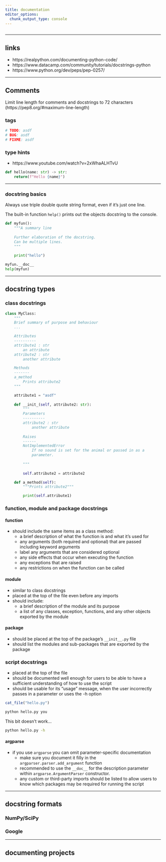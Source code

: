 ```yaml
---
title: documentation
editor_options: 
  chunk_output_type: console
---
```


```r
```

<!-- ********************************************************************* -->

<!-- > Headline -->

<!-- ********************************************************************* -->

<!-- ## faqs -->

*********************************************************************

## links

* https://realpython.com/documenting-python-code/  
* https://www.datacamp.com/community/tutorials/docstrings-python  
* https://www.python.org/dev/peps/pep-0257/  

*********************************************************************

## Comments

Limit line length for comments and docstrings to 72 characters (https://pep8.org/#maximum-line-length)

### tags

```python
# TODO: asdf
# BUG: asdf
# FIXME: asdf
```

### type hints

* https://www.youtube.com/watch?v=2xWhaALHTvU

```python
def hello(name: str) -> str:
    return(f"Hello {name}")
```

*********************************************************************

### docstring basics

Always use triple double quote string format, even if it's just one line.

The built-in function `help()` prints out the objects docstring to the console.

```python
def myfun():
    """A summary line
    
    Further elaboration of the docstring.
    Can be multiple lines.
    """    
    
    print("hello")

myfun.__doc__
help(myfun)
```

*********************************************************************

## docstring types

### class docstrings

```python
class MyClass:
    """
    Brief summary of purpose and behaviour
    ...

    Attributes
    ----------
    attribute1 : str
        an attribute
    attribute2 : str
        another attribute

    Methods
    -------
    a_method
        Prints attribute2
    """

    attribute1 = "asdf"
    
    def __init_(self, attribute2: str):
        """
        Parameters
        ----------
        attribute2 : str
            another attribute
            
        Raises
        ------
        NotImplementedError
            If no sound is set for the animal or passed in as a
            parameter.
            
        """
        
        self.attribute2 = attribute2

    def a_method(self):
        """Prints attribute2"""

        print(self.attribute1)
```

### function, module and package docstrings

#### function

* should include the same items as a class method:
  * a brief description of what the function is and what it’s used for  
  * any arguments (both required and optional) that are passed including keyword arguments  
  * label any arguments that are considered optional  
  * any side effects that occur when executing the function  
  * any exceptions that are raised  
  * any restrictions on when the function can be called  

#### module

* similar to class docstrings  
* placed at the top of the file even before any imports  
* should include:  
  * a brief description of the module and its purpose  
  * a list of any classes, exception, functions, and any other objects exported by the module

#### package

* should be placed at the top of the package’s `__init__.py` file  
* should list the modules and sub-packages that are exported by the package

### script docstrings

* placed at the top of the file  
* should be documented well enough for users to be able to have a sufficient understanding of how to use the script  
* should be usable for its “usage” message, when the user incorrectly passes in a parameter or uses the -h option

```r
cat_file("hello.py")
```

```sh
python hello.py you
```

This bit doesn't work...

```sh
python hello.py -h
```

#### argparse

* if you use `argparse` you can omit parameter-specific documentation  
  * make sure you document it filly in the `argparser.parser.add_argument` function  
  * recommended to use the `__doc__` for the description parameter within `argparse.ArgumentParser` constructor. 
  * any custom or third-party imports should be listed to allow users to know which packages may be required for running the script
  
*********************************************************************

## docstring formats

### NumPy/SciPy

### Google

*********************************************************************

## documenting projects



